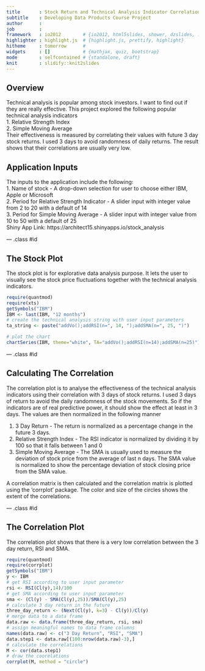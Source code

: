 ```yaml
---
title       : Stock Return and Technical Analysis Indicator Correlations
subtitle    : Developing Data Products Course Project
author      : 
job         : 
framework   : io2012        # {io2012, html5slides, shower, dzslides, ...}
highlighter : highlight.js  # {highlight.js, prettify, highlight}
hitheme     : tomorrow      # 
widgets     : []            # {mathjax, quiz, bootstrap}
mode        : selfcontained # {standalone, draft}
knit        : slidify::knit2slides
---
```


## Overview

Technical analysis is popular among stock investors.
I want to find out if they are really effective.
This project explored the following popular technical analysis indicators    
1. Relative Strength Index    
2. Simple Moving Average     
Their effectiveness is measured by correlating their values with future 3 day stock returns. 
I used 3 days to avoid randomness of daily returns. The result shows that their correlations are usually very low.

## Application Inputs
The inputs to the application include the following:    
1. Name of stock - A drop-down selection for user to choose either IBM, Apple or Microsoft    
2. Period for Relative Strength Indicator - A slider input with integer value from 2 to 20 with a default of 14    
3. Period for Simple Moving Average - A slider input with integer value from 10 to 50 with a default of 25    
Shiny App Link: https://architect15.shinyapps.io/stock_analysis

--- .class #id 

## The Stock Plot

The stock plot is for explorative data analysis purpose. It lets the user to visually see the stock price fluctuations together with the
technical analysis indicators.

```r
require(quantmod)
require(xts)
getSymbols("IBM")
IBM <- last(IBM, "12 months")
# create the technical analysis string with user input parameters
ta_string <- paste("addVo();addRSI(n=", 14, ");addSMA(n=", 25, ")")
```
```r
# plot the chart
chartSeries(IBM, theme="white", TA="addVo();addRSI(n=14);addSMA(n=25)") 
```   

--- .class #id 

## Calculating The Correlation
The correlation plot is to analyse the effectiveness of the technical analysis indicators using their correlation with 3 days of stock returns. I used 3 days of return to avoid the daily randomness of the stock movements. So if the indicators are of real predictive power, it should show the effect at least in 3 days. The values are then normalized in the following manner

1. 3 Day Return - The return is normalized as a percentage change in the future 3 days.   
2. Relative Strength Index - The RSI indicator is normalized by dividing it by 100 so that it falls between 1 and 0   
3. Simple Moving Average - The SMA is usually used to measure the deviation of stock price from the average of last n days. The SMA value is normalized to show the percentage deviation of stock closing price from the SMA value.   

A correlation matrix is then calculated and the correlation matrix is plotted using the 'corrplot' package. The color and size of the circles shows the extent of the correlations. 

--- .class #id

## The Correlation Plot
The correlation plot shows that there is a very low correlation between the 3 day return, RSI and SMA.    
```r
require(quantmod)
require(corrplot)
getSymbols("IBM")
y <- IBM
# get RSI according to user input parameter
rsi <- RSI(Cl(y),14)/100
# get SMA according to user input parameter
sma <- (Cl(y) - SMA(Cl(y),25))/SMA(Cl(y),25)
# calculate 3 day return in the future 
three_day_return <- (Next(Cl(y), k=3) - Cl(y))/Cl(y)
# merge data to a data frame
data.raw <- data.frame(three_day_return, rsi, sma)
# assign meaningful names to data frame columns
names(data.raw) <- c("3 Day Return", "RSI", "SMA")
data.step1 <- data.raw[(100:nrow(data.raw)-3),]
# calculate the correlations
M <- cor(data.step1)
# draw the coorelations
corrplot(M, method = "circle")
```

